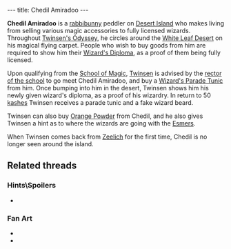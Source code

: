---
title: Chedil Amiradoo
---

{{Infobox Character
 |image=Chedil Amiradoo.png
 |race=Rabbibunny
 |gender=Male
 |size=average
 |age=Adult
 |magical=yes
 |lba1=
 |lba2=yes
 |alignment=sendell
 |occupation=Peddler
 |requires=Wizard's Diploma
 |amount=1
 |fam1=
 |fam2=
 |planet=
 |island=
 |building=
}}

'''Chedil Amiradoo''' is a [[rabbibunny]] peddler on [[Desert Island]] who makes living from selling various magic accessories to fully licensed wizards. Throughout [[Twinsen's Odyssey]], he circles around the [[White Leaf Desert]] on his magical flying carpet. People who wish to buy goods from him are required to show him their [[Wizard's Diploma]], as a proof of them being fully licensed.

Upon qualifying from the [[School of Magic]], [[Twinsen]] is advised by the [[Rector of the School of Magic|rector of the school]] to go meet Chedil Amiradoo, and buy a [[Wizard's Parade Tunic]] from him. Once bumping into him in the desert, Twinsen shows him his newly given wizard's diploma, as a proof of his wizardry. In return to 50 [[kashes]] Twinsen receives a parade tunic and a fake wizard beard.

Twinsen can also buy [[Orange Powder]] from Chedil, and he also gives Twinsen a hint as to where the wizards are going with the [[Esmer]]s.

When Twinsen comes back from [[Zeelich]] for the first time, Chedil is no longer seen around the island.

== Related threads ==
=== Hints\Spoilers ===
* {{thread|id=3842|title=The funniest hints ever, & more! (Could anybody tell some more)}}

=== Fan Art ===
* {{post|id=74935|title=Metal Gear Twinsen}}
* {{post|id=112171|title=Lba3}}

<!-- remove these category links when they're all automated by categorizers...
[[Category:Desert Island inhabitants]] -->